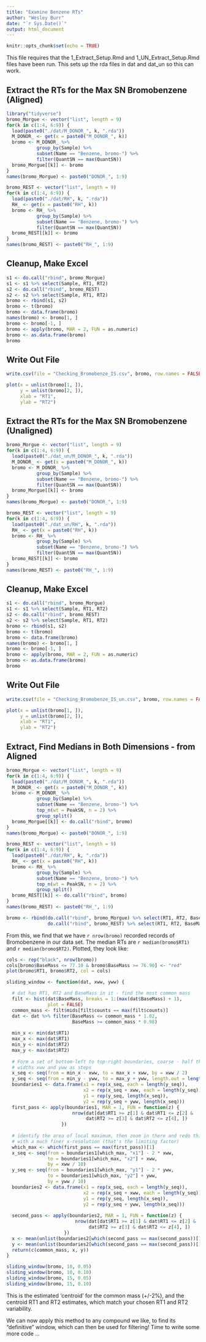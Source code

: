 ```yaml
---
title: "Examine Benzene RTs"
author: "Wesley Burr"
date: "`r Sys.Date()`"
output: html_document
---
```


```r
knitr::opts_chunk$set(echo = TRUE)
```

This file requires that the 1_Extract_Setup.Rmd and 1_UN_Extract_Setup.Rmd
files have been run. This sets up the rda files in dat and dat_un so this
can work. 

## Extract the RTs for the Max SN Bromobenzene (Aligned)

```r
library("tidyverse")
bromo_Morgue <- vector("list", length = 9)
for(k in c(1:4, 6:9)) {
  load(paste0("./dat/M_DONOR_", k, ".rda"))
  M_DONOR_ <- get(x = paste0("M_DONOR_", k))
  bromo <- M_DONOR_ %>% 
           group_by(Sample) %>% 
           subset(Name == "Benzene, bromo-") %>%
           filter(QuantSN == max(QuantSN))
  bromo_Morgue[[k]] <- bromo 
}
names(bromo_Morgue) <- paste0("DONOR_", 1:9)
```


```r
bromo_REST <- vector("list", length = 9)
for(k in c(1:4, 6:9)) {
  load(paste0("./dat/RH", k, ".rda"))
  RH_ <- get(x = paste0("RH", k))
  bromo <- RH_ %>% 
           group_by(Sample) %>% 
           subset(Name == "Benzene, bromo-") %>%
           filter(QuantSN == max(QuantSN))
  bromo_REST[[k]] <- bromo
}
names(bromo_REST) <- paste0("RH_", 1:9)
```

## Cleanup, Make Excel

```r
s1 <- do.call("rbind", bromo_Morgue)
s1 <- s1 %>% select(Sample, RT1, RT2)
s2 <- do.call("rbind", bromo_REST)
s2 <- s2 %>% select(Sample, RT1, RT2)
bromo <- rbind(s1, s2)
bromo <- t(bromo)
bromo <- data.frame(bromo)
names(bromo) <- bromo[1, ]
bromo <- bromo[-1, ]
bromo <- apply(bromo, MAR = 2, FUN = as.numeric)
bromo <- as.data.frame(bromo)
bromo
```

## Write Out File

```r
write.csv(file = "Checking_Bromobenze_IS.csv", bromo, row.names = FALSE)
```


```r
plot(x = unlist(bromo[1, ]),
     y = unlist(bromo[2, ]),
     xlab = "RT1", 
     ylab = "RT2")
```

## Extract the RTs for the Max SN Bromobenzene (Unaligned)

```r
bromo_Morgue <- vector("list", length = 9)
for(k in c(1:4, 6:9)) {
  load(paste0("./dat_un/M_DONOR_", k, ".rda"))
  M_DONOR_ <- get(x = paste0("M_DONOR_", k))
  bromo <- M_DONOR_ %>% 
           group_by(Sample) %>% 
           subset(Name == "Benzene, bromo-") %>%
           filter(QuantSN == max(QuantSN))
  bromo_Morgue[[k]] <- bromo 
}
names(bromo_Morgue) <- paste0("DONOR_", 1:9)
```


```r
bromo_REST <- vector("list", length = 9)
for(k in c(1:4, 6:9)) {
  load(paste0("./dat_un/RH", k, ".rda"))
  RH_ <- get(x = paste0("RH", k))
  bromo <- RH_ %>% 
           group_by(Sample) %>% 
           subset(Name == "Benzene, bromo-") %>%
           filter(QuantSN == max(QuantSN))
  bromo_REST[[k]] <- bromo
}
names(bromo_REST) <- paste0("RH_", 1:9)
```

## Cleanup, Make Excel

```r
s1 <- do.call("rbind", bromo_Morgue)
s1 <- s1 %>% select(Sample, RT1, RT2)
s2 <- do.call("rbind", bromo_REST)
s2 <- s2 %>% select(Sample, RT1, RT2)
bromo <- rbind(s1, s2)
bromo <- t(bromo)
bromo <- data.frame(bromo)
names(bromo) <- bromo[1, ]
bromo <- bromo[-1, ]
bromo <- apply(bromo, MAR = 2, FUN = as.numeric)
bromo <- as.data.frame(bromo)
bromo
```

## Write Out File

```r
write.csv(file = "Checking_Bromobenze_IS_un.csv", bromo, row.names = FALSE)
```


```r
plot(x = unlist(bromo[1, ]),
     y = unlist(bromo[2, ]),
     xlab = "RT1", 
     ylab = "RT2")
```

## Extract, Find Medians in Both Dimensions - from Aligned



```r
bromo_Morgue <- vector("list", length = 9)
for(k in c(1:4, 6:9)) {
  load(paste0("./dat/M_DONOR_", k, ".rda"))
  M_DONOR_ <- get(x = paste0("M_DONOR_", k))
  bromo <- M_DONOR_ %>% 
           group_by(Sample) %>% 
           subset(Name == "Benzene, bromo-") %>%
           top_n(wt = PeakSN, n = 2) %>%
           group_split()
  bromo_Morgue[[k]] <- do.call("rbind", bromo)
}
names(bromo_Morgue) <- paste0("DONOR_", 1:9)

bromo_REST <- vector("list", length = 9)
for(k in c(1:4, 6:9)) {
  load(paste0("./dat/RH", k, ".rda"))
  RH_ <- get(x = paste0("RH", k))
  bromo <- RH_ %>% 
           group_by(Sample) %>% 
           subset(Name == "Benzene, bromo-") %>%
           top_n(wt = PeakSN, n = 2) %>%
           group_split()
  bromo_REST[[k]] <- do.call("rbind", bromo)
}
names(bromo_REST) <- paste0("RH_", 1:9)

bromo <- rbind(do.call("rbind", bromo_Morgue) %>% select(RT1, RT2, BaseMass, PeakSN), 
               do.call("rbind", bromo_REST) %>% select(RT1, RT2, BaseMass, PeakSN))
```

From this, we find that we have `r nrow(bromo)` recorded records of Bromobenzene
in our data set. The median RTs are `r median(bromo$RT1)` and `r median(bromo$RT2)`.
Plotted, they look like:

```r
cols <- rep("black", nrow(bromo))
cols[bromo$BaseMass <= 77.10 & bromo$BaseMass >= 76.90] <- "red"
plot(bromo$RT1, bromo$RT2, col = cols)
```

```r
sliding_window <- function(dat, xww, yww) {

  # dat has RT1, RT2 and BaseMass in it - find the most common mass
  filt <- hist(dat$BaseMass, breaks = 1:(max(dat$BaseMass) + 1),
               plot = FALSE)
  common_mass <- filt$mids[filt$counts == max(filt$counts)]
  dat <- dat %>% filter(BaseMass <= common_mass * 1.02, 
                        BaseMass >= common_mass * 0.98)
  
  min_x <- min(dat$RT1)
  max_x <- max(dat$RT1)
  min_y <- min(dat$RT2)
  max_y <- max(dat$RT2)
  
  # Form a set of bottom-left to top-right boundaries, coarse - half the 
  # widths xww and yww as steps
  x_seq <- seq(from = min_x - xww, to = max_x + xww, by = xww / 2)
  y_seq <- seq(from = min_y - yww, to = max_y + yww, length.out = length(x_seq))
  boundaries1 <- data.frame(x1 = rep(x_seq, each = length(y_seq)), 
                            x2 = rep(x_seq + xww, each = length(y_seq)),
                            y1 = rep(y_seq, length(x_seq)),
                            y2 = rep(y_seq + yww, length(x_seq)))
  first_pass <- apply(boundaries1, MAR = 1, FUN = function(z) {
                        nrow(dat[dat$RT1 >= z[1] & dat$RT1 <= z[2] & 
                             dat$RT2 >= z[3] & dat$RT2 <= z[4], ])
                    })
  
  # identify the area of local maximum, then zoom in there and redo this
  # with a much finer x-resolution (that's the limiting factor)
  which_max <- which(first_pass == max(first_pass))[1]
  x_seq <- seq(from = boundaries1[which_max, "x1"] - 2 * xww,
               to = boundaries1[which_max, "x2"] + xww,
               by = xww / 10)
  y_seq <- seq(from = boundaries1[which_max, "y1"] - 2 * yww,
               to = boundaries1[which_max, "y2"] + yww,
               by = yww / 10)
  boundaries2 <- data.frame(x1 = rep(x_seq, each = length(y_seq)), 
                            x2 = rep(x_seq + xww, each = length(y_seq)),
                            y1 = rep(y_seq, length(x_seq)),
                            y2 = rep(y_seq + yww, length(x_seq)))
  
  second_pass <- apply(boundaries2, MAR = 1, FUN = function(z) {
                         nrow(dat[dat$RT1 >= z[1] & dat$RT1 <= z[2] & 
                              dat$RT2 >= z[3] & dat$RT2 <= z[4], ])
                     })
  x <- mean(unlist(boundaries2[which(second_pass == max(second_pass))[1], 1:2]))
  y <- mean(unlist(boundaries2[which(second_pass == max(second_pass))[1], 3:4]))
  return(c(common_mass, x, y))
}
```

```r
sliding_window(bromo, 10, 0.05)
sliding_window(bromo, 10, 0.10)
sliding_window(bromo, 15, 0.05)
sliding_window(bromo, 15, 0.10)
```

This is the estimated 'centroid' for the common mass (+/-2%),
and the centroid RT1 and RT2 estimates, which match your chosen RT1 and RT2
variability.

We can now apply this method to any compound we like, to find its "definitive"
window, which can then be used for filtering! Time to write some more code ...